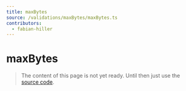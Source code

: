 ```yaml
---
title: maxBytes
source: /validations/maxBytes/maxBytes.ts
contributors:
  - fabian-hiller
---
```


# maxBytes

> The content of this page is not yet ready. Until then just use the [source code](https://github.com/fabian-hiller/valibot/blob/main/library/src/validations/maxBytes/maxBytes.ts).
